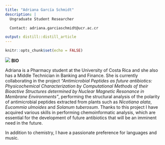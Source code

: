 ```yaml
---
title: "Adriana García Schmidt"
description: |
  Ungraduate Student Researcher 

  Contact: adriana.garciaschmidt@ucr.ac.cr

output: distill::distill_article
---
```


```r
knitr::opts_chunk$set(echo = FALSE)
```
![](adr.png){weight=400}
**BIO**

Adriana is a Pharmacy student at the University of Costa Rica and she also has a Middle Technician in Banking and Finance. She is currently collaborating in the project *"Antimicrobial Peptides as future antibiotics: Physicochemical Characterization by Computational Methods of their Bioactive Structures determined by Nuclear Magnetic Resonance in Membrane Environments"*, performing the structural analysis of the polarity of antimicrobial peptides extracted from plants such as *Nicotiana alata*, *Eucommia ulmoides* and *Solanum tuberosum*. Thanks to this project I have acquired various skills in performing chemoinformatic analysis, which are essential for the development of future antibiotics that will be an imminent need in the future. 

In addition to chemistry, I have a passionate preference for languages and music.






